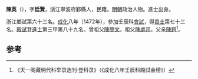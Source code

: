 '''陳英'''（{{bd|1438年||？}}），字'''廷賢'''，浙江寧波府鄞縣人，民籍。[[明朝|明朝]]政治人物。進士出身。

浙江鄉試第六十三名。[[成化|成化]]八年（1472年），參加壬辰科[[會試|會試]]，得[[貢士|貢士]]第七十三名。[[殿試|殿試]]登[[進士|進士]]第三甲第八十九名。曾祖父[[陳簡文|陳簡文]]。祖父[[陳處邦|陳處邦]]。父亲[[陳鍔|陳鍔]]<ref>《天一阁藏明代科举录选刊·登科录》（《成化八年壬辰科殿試金榜》）</ref>。

==参考==
{{reflist}}
{{明朝人物小作品}}
{{成化八年壬辰科殿試金榜}}